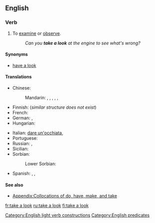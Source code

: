 ==English==

===Verb===
{{head|en|verb|head=[[take]] [[a]] [[look]]}}

# {{context|idiomatic|intransitive|lang=en}} To [[examine]] or [[observe]].
#: ''Can you '''take a look''' at the engine to see what's wrong?''

====Synonyms====
* [[have a look]]

====Translations====
{{trans-top|to examine or observe}}
* Chinese:
*: Mandarin: {{t+|cmn|看|tr=kàn|sc=Hani}}, {{t+|cmn|看看|tr=kànkàn|sc=Hani}}, {{qualifier|slang}} {{t+|cmn|瞜|sc=Hani}}, {{t+|cmn|䁖|tr=lōu|sc=Hani}}, {{t|cmn|瞜瞜|sc=Hani}}, {{t|cmn|䁖䁖|tr=lōulōu|sc=Hani}}
* Finnish: {{t+|fi|katsoa}} (''similar structure does not exist'')
* French: {{t+|fr|jeter un œil}}
* German: {{t|de|angucken}}, {{t|de|einen Blick werfen}}
* Hungarian: {{t+|hu|megnéz}}
{{trans-mid}}
* Italian: {{qualifier|idiomatic}} [[dare un'occhiata]], {{t+|it|esaminare}}
* Portuguese: {{t|pt|[[dar]] [[uma]] [[olhada]]}}
* Russian: {{t+|ru|посмотреть|tr=posmotrét'}}, {{t+|ru|взглянуть|tr=vzgljanút'}}
* Sicilian: {{t+|scn|dari n'ucchiata}}
* Sorbian:
*: Lower Sorbian: {{t|dsb|woglědaś|pf|alt=woglědaś se}}
* Spanish: {{t|es|echar un vistazo}}, {{t|es|echar una mirada}}, {{t|es|echar una ojeada}}
{{trans-bottom}}

====See also====
* [[Appendix:Collocations of do, have, make, and take]]

[[Category:English light verb constructions]]
[[Category:English predicates]]

[[fr:take a look]]
[[ru:take a look]]
[[fi:take a look]]